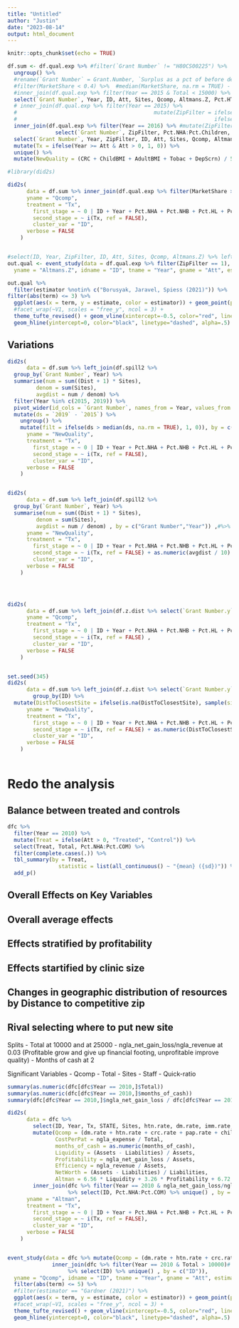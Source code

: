 ```yaml
---
title: "Untitled"
author: "Justin"
date: "2023-08-14"
output: html_document
---
```


```r
knitr::opts_chunk$set(echo = TRUE)
```






```r


df.sum <- df.qual.exp %>% #filter(`Grant Number` != "H80CS00225") %>% 
  ungroup() %>% 
  #rename(`Grant Number` = Grant.Number, `Surplus as a pct of before dep expenses` = Surplus.as.a.pct.of.after.dep.expenses) %>% 
  #filter(MarketShare < 0.4) %>%  #median(MarketShare, na.rm = TRUE) - 0.25
  #inner_join(df.qual.exp %>% filter(Year == 2015 & Total < 15000) %>% select(`Grant Number`), by = c("Grant Number")) %>%  #& Zips < 1.75 or 7.75
  select(`Grant Number`, Year, ID, Att, Sites, Qcomp, Altmans.Z, Pct.HTN.CNTRL, Total, IMM2yo:DepScrn) %>%
  # inner_join(df.qual.exp %>% filter(Year == 2015) %>%
  #                                           mutate(ZipFilter = ifelse(Total < 12000, 1,
  #                                                              ifelse(Total > 12000, 2, NA))) %>% select(`Grant Number`, ZipFilter), by = c("Grant Number")) %>%
  inner_join(df.qual.exp %>% filter(Year == 2016) %>% #mutate(ZipFilter = ifelse(`Surplus as a pct of before dep expenses` < 2, 1, 2)) %>% 
               select(`Grant Number`, ZipFilter, Pct.NHA:Pct.Children, MCD, COM, MCR), by = c("Grant Number")) %>% 
  select(`Grant Number`, Year, ZipFilter, ID, Att, Sites, Qcomp, Altmans.Z, Pct.HTN.CNTRL, Pct.NHA:Pct.Children, MCD, COM, MCR, Total, IMM2yo:DepScrn) %>% 
  mutate(Tx = ifelse(Year >= Att & Att > 0, 1, 0)) %>% 
  unique() %>% 
  mutate(NewQuality = (CRC + ChildBMI + AdultBMI + Tobac + DepScrn) / 5)

#library(did2s)

did2s(
      data = df.sum %>% inner_join(df.qual.exp %>% filter(MarketShare > 1) %>% select(`Grant Number`) %>% unique(), by = c("Grant Number")), 
      yname = "Qcomp", 
      treatment = "Tx",
        first_stage = ~ 0 | ID + Year + Pct.NHA + Pct.NHB + Pct.HL + Pct.LessThan100pctFPL + Pct.FarmWorker + Pct.Homeless + Pct.Children + MCD + MCR + COM, 
        second_stage = ~ i(Tx, ref = FALSE),
        cluster_var = "ID",
      verbose = FALSE
    )


#select(ID, Year, ZipFilter, ID, Att, Sites, Qcomp, Altmans.Z) %>% left_join(df.qual.exp %>% select(ID, Year, Pct.NHA:Pct.Children, MCD, COM, MCR), by = c("ID","Year"))
out.qual <- event_study(data = df.qual.exp %>% filter(ZipFilter == 1), 
  yname = "Altmans.Z", idname = "ID", tname = "Year", gname = "Att", estimator = "all", xformla = ~Pct.NHA + Pct.NHB + Pct.HL + Pct.LessThan100pctFPL + Pct.FarmWorker + Pct.Homeless + Pct.Children + MCD + MCR + COM)

out.qual %>% 
  filter(estimator %notin% c("Borusyak, Jaravel, Spiess (2021)")) %>% 
filter(abs(term) <= 3) %>% 
  ggplot(aes(x = term, y = estimate, color = estimator)) + geom_point(position = position_dodge(0.9)) + geom_errorbar(aes(ymin=estimate-1.96*std.error, ymax=estimate+1.96*std.error), width=.2, position = position_dodge(0.9))  + 
  #facet_wrap(~V1, scales = "free_y", ncol = 3) + 
  theme_tufte_revised() + geom_vline(xintercept=-0.5, color="red", linetype="dashed", alpha=.5) + 
  geom_hline(yintercept=0, color="black", linetype="dashed", alpha=.5) 

```





## Variations


```r


did2s(
      data = df.sum %>% left_join(df.spill2 %>% 
  group_by(`Grant Number`, Year) %>% 
  summarise(num = sum((Dist + 1) * Sites), 
         denom = sum(Sites), 
         avgdist = num / denom) %>% 
  filter(Year %in% c(2015, 2019)) %>% 
  pivot_wider(id_cols = `Grant Number`, names_from = Year, values_from = avgdist) %>% 
  mutate(ds = `2019` - `2015`) %>% 
    ungroup() %>% 
    mutate(filt = ifelse(ds > median(ds, na.rm = TRUE), 1, 0)), by = c("Grant Number")) %>% filter(ds < 1),#%>% filter(ZipFilter == 2), 
      yname = "NewQuality", 
      treatment = "Tx",
        first_stage = ~ 0 | ID + Year + Pct.NHA + Pct.NHB + Pct.HL + Pct.LessThan100pctFPL + Pct.FarmWorker + Pct.Homeless + Pct.Children + MCD + MCR + COM, 
        second_stage = ~ i(Tx, ref = FALSE),
        cluster_var = "ID",
      verbose = FALSE
    )


did2s(
      data = df.sum %>% left_join(df.spill2 %>% 
  group_by(`Grant Number`, Year) %>% 
  summarise(num = sum((Dist + 1) * Sites), 
         denom = sum(Sites), 
         avgdist = num / denom) , by = c("Grant Number","Year")) ,#%>% filter(ZipFilter == 2), 
      yname = "NewQuality", 
      treatment = "Tx",
        first_stage = ~ 0 | ID + Year + Pct.NHA + Pct.NHB + Pct.HL + Pct.LessThan100pctFPL + Pct.FarmWorker + Pct.Homeless + Pct.Children + MCD + MCR + COM, 
        second_stage = ~ i(Tx, ref = FALSE) + as.numeric(avgdist / 10) + I(Tx *as.numeric(avgdist / 10)),
        cluster_var = "ID",
      verbose = FALSE
    )




did2s(
      data = df.sum %>% left_join(df.z.dist %>% select(`Grant Number.y`, DistToClosestSite), by = c("Grant Number" = "Grant Number.y")) %>% filter(is.na(DistToClosestSite) | DistToClosestSite > 5),
      yname = "Qcomp", 
      treatment = "Tx",
        first_stage = ~ 0 | ID + Year + Pct.NHA + Pct.NHB + Pct.HL + Pct.LessThan100pctFPL + Pct.FarmWorker + Pct.Homeless + Pct.Children + MCD + MCR + COM, 
        second_stage = ~ i(Tx, ref = FALSE) ,
        cluster_var = "ID",
      verbose = FALSE
    )


set.seed(345)
did2s(
      data = df.sum %>% left_join(df.z.dist %>% select(`Grant Number.y`, DistToClosestSite), by = c("Grant Number" = "Grant Number.y")) %>% 
        group_by(ID) %>% 
  mutate(DistToClosestSite = ifelse(is.na(DistToClosestSite), sample(size = 1, df.z.dist$DistToClosestSite, replace = T), DistToClosestSite)),
      yname = "NewQuality", 
      treatment = "Tx",
        first_stage = ~ 0 | ID + Year + Pct.NHA + Pct.NHB + Pct.HL + Pct.LessThan100pctFPL + Pct.FarmWorker + Pct.Homeless + Pct.Children + MCD + MCR + COM, 
        second_stage = ~ i(Tx, ref = FALSE) + as.numeric(DistToClosestSite / 1) + I(Tx *as.numeric(DistToClosestSite / 1)),
        cluster_var = "ID",
      verbose = FALSE
    )



```




# Redo the analysis

## Balance between treated and controls
```r

dfc %>% 
  filter(Year == 2010) %>% 
  mutate(Treat = ifelse(Att > 0, "Treated", "Control")) %>% 
  select(Treat, Total, Pct.NHA:Pct.COM) %>% 
  filter(complete.cases(.)) %>% 
  tbl_summary(by = Treat, 
                statistic = list(all_continuous() ~ "{mean} ({sd})")) %>% 
  add_p()

```



## Overall Effects on Key Variables


## Overall average effects


## Effects stratified by profitability


## Effects startified by clinic size


## Changes in geographic distribution of resources by Distance to competitive zip


## Rival selecting where to put new site





Splits
- Total at 10000 and at 25000
- ngla_net_gain_loss/ngla_revenue at 0.03 (Profitable grow and give up financial footing, unprofitable improve quality)
- Months of cash at 2

Significant Variables
- Qcomp
- Total
- Sites
- Staff
- Quick-ratio

```r

summary(as.numeric(dfc[dfc$Year == 2010,]$Total))
summary(as.numeric(dfc[dfc$Year == 2010,]$months_of_cash))
summary(dfc[dfc$Year == 2010,]$ngla_net_gain_loss / dfc[dfc$Year == 2010,]$ngla_revenue)

did2s(
      data = dfc %>% 
        select(ID, Year, Tx, STATE, Sites, htn.rate, dm.rate, imm.rate, crc.rate, pap.rate, childbmi.rate, adultbmi.rate, ivd.rate, cad.rate, asthma.rate, Total, ngla_net_gain_loss, ngla_revenue, ngla_expense, Staff, months_of_cash, quick_ratio, fringe_rate, Assets, Liabilities) %>% 
        mutate(Qcomp = (dm.rate + htn.rate + crc.rate + pap.rate + childbmi.rate + adultbmi.rate ) / 6, 
               CostPerPat = ngla_expense / Total, 
               months_of_cash = as.numeric(months_of_cash),
               Liquidity = (Assets - Liabilities) / Assets,
               Profitability = ngla_net_gain_loss / Assets, 
               Efficiency = ngla_revenue / Assets,
               NetWorth = (Assets - Liabilities) / Liabilities, 
               Altman = 6.56 * Liquidity + 3.26 * Profitability + 6.72 * Efficiency + 1.05 * NetWorth) %>% 
        inner_join(dfc %>% filter(Year == 2010 & ngla_net_gain_loss/ngla_revenue > 0.03) #& ngla_net_gain_loss/ngla_revenue < 0.03)  ngla_net_gain_loss/Assets < 0.05
                   %>% select(ID, Pct.NHA:Pct.COM) %>% unique() , by = c("ID")) , 
      yname = "Altman", 
      treatment = "Tx",
        first_stage = ~ 0 | ID + Year + Pct.NHA + Pct.NHB + Pct.HL + Pct.LessThan100pctFPL + Pct.FarmWorker + Pct.Homeless + Pct.MCD + Pct.MCR + Pct.None, 
        second_stage = ~ i(Tx, ref = FALSE),
        cluster_var = "ID",
      verbose = FALSE
    )


event_study(data = dfc %>% mutate(Qcomp = (dm.rate + htn.rate + crc.rate + pap.rate + childbmi.rate + adultbmi.rate) / 6) %>% 
              inner_join(dfc %>% filter(Year == 2010 & Total > 10000)# ngla_net_gain_loss/ngla_revenue < 0.03 as.numeric(months_of_cash) < 2)#Total > 10000) 
                   %>% select(ID) %>% unique() , by = c("ID")), 
  yname = "Qcomp", idname = "ID", tname = "Year", gname = "Att", estimator = "all", xformla = ~Pct.NHA + Pct.NHB + Pct.HL + Pct.LessThan100pctFPL + Pct.FarmWorker + Pct.Homeless + Pct.MCD + Pct.MCR + Pct.None) %>% 
  filter(abs(term) <= 5) %>% 
  #filter(estimator == "Gardner (2021)") %>% 
  ggplot(aes(x = term, y = estimate, color = estimator)) + geom_point(position = position_dodge(0.9)) + geom_errorbar(aes(ymin=estimate-1.96*std.error, ymax=estimate+1.96*std.error), width=.2, position = position_dodge(0.9))  + 
  #facet_wrap(~V1, scales = "free_y", ncol = 3) + 
  theme_tufte_revised() + geom_vline(xintercept=-0.5, color="red", linetype="dashed", alpha=.5) + 
  geom_hline(yintercept=0, color="black", linetype="dashed", alpha=.5) 


```




